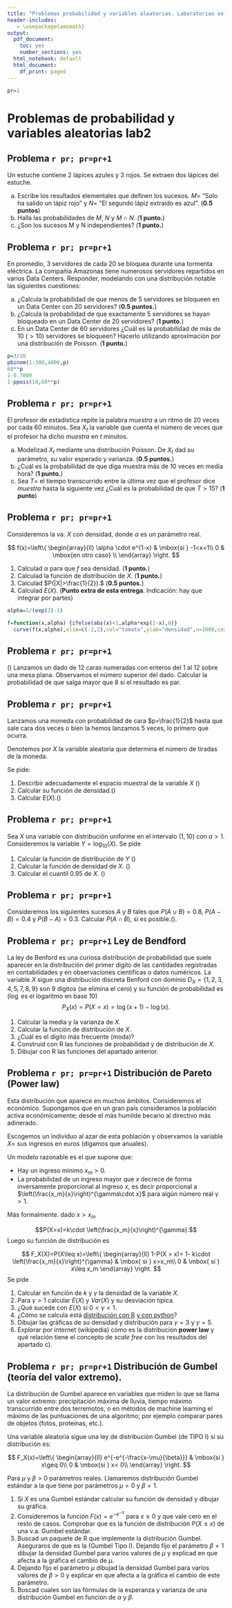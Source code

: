 ```yaml
---
title: "Problemas probabilidad y variables aleatorias. Laboratoriao software y problemas 2"
header-includes:
   - \usepackage{amsmath}
output:
  pdf_document: 
    toc: yes
    number_sections: yes
  html_notebook: default
  html_document:
    df_print: paged
---
```


```r
pr=1
```

# Problemas de probabilidad y variables aleatorias lab2

## Problema `r pr; pr=pr+1`

Un estuche contiene 2 lápices azules y 3 rojos. Se extraen dos lápices del estuche.

a.	Escribe los resultados elementales que definen los sucesos.
$M =$ "Solo ha salido un lápiz rojo" y $N =$ "El segundo lápiz extraído es azul".  (**0.5 puntos**)
b.	Halla las probabilidades de $M$, $N$ y $M \cap N$. (**1 punto.**)
c.	¿Son los sucesos M y N independientes? (**1 punto.**)


## Problema `r pr; pr=pr+1`

En promedio, 3 servidores de cada 20 se bloquea durante una tormenta eléctrica. La compañía Amazonas  tiene  numerosos servidores repartidos  en varios Data Centers. 
Responder, modelando con una distribución notable las siguientes cuestiones:

a. ¿Calcula la probabilidad de que menos de 5 servidores se bloqueen en un Data Center con 20 servidores? (**0.5 puntos.**)
b. ¿Calcula la probabilidad de que exactamente 5 servidores se hayan bloqueado en un Data Center de 20 servidores? (**1 punto.**)
c.  En un Data Center de 60 servidores  ¿Cuál es la probabilidad de  más de 10 ($>10$) servidores se bloqueen? Hacerlo utilizando aproximación por una distribución de Poisson. (**1 punto.**)

```r
p=3/20
pbinom(1:300,4000,p)
60**p
1-0.7060 
1-ppois(10,60**p)
```



## Problema `r pr; pr=pr+1`

El profesor de estadística repite la palabra *muestra* a  un ritmo de 20 veces por cada 60 minutos. Sea $X_t$ la variable que cuenta el número de veces que el profesor ha dicho *muestra*  en $t$ minutos.

a.  Modelizad $X_t$  mediante una distribución Poisson. De $X_t$ dad  su parámetro, su valor esperado y varianza. (**0.5 puntos.**)
b.  ¿Cuál es la probabilidad de que diga  muestra más de  10 veces en media hora? (**1 punto.**)
c.  Sea $T=$ el tiempo transcurrido entre la última vez que el profesor dice *muestra* hasta la siguiente vez ¿Cuál es la probabilidad de que $T> 15$? (**1 punto**)




## Problema `r pr; pr=pr+1`

 Consideremos la va. $X$ con densidad, donde $\alpha$ es un parámetro real.

$$
f(x)=\left\{
\begin{array}{ll}
\alpha \cdot e^{1-x} & \mbox{si } -1<x<1\\
0 & \mbox{en otro caso} \\
\end{array}
\right.
$$



1. Calculad $\alpha$ para que $f$ sea densidad. (**1 punto.**)
1. Calculad la función de distribución de $X.$ (**1 punto.**)
1. Calculad $P(|X|>\frac{1}{2}).$ (**0.5 puntos.**)
1. Calculad $E(X).$ (**Punto extra de esta entrega**. Indicación: hay que integrar por partes)

```r
alpha=1/(exp(2)-1)
```

```r
f=function(x,alpha) {ifelse(abs(x)<1,alpha*exp(1-x),0)} 
  curve(f(x,alpha),xlim=c(-2,2),col="tomato",ylab="densidad",n=1000,cex=0.5,cex.lab=0.5,cex.axis=0.5)
```

## Problema `r pr; pr=pr+1` 

(\textbf{1 punto.}) Lanzamos un dado de 12 caras numeradas  con enteros del 1 al 12 sobre una mesa plana. Observamos el número superior del dado. Calcular la probabilidad de que salga mayor que 8  si el resultado es par.



## Problema `r pr; pr=pr+1` 

Lanzamos una moneda con probabilidad de cara $p=\frac{1}{2}$ hasta que sale cara dos veces  o bien la hemos lanzamos 5 veces, lo primero que ocurra.

Denotemos por $X$ la variable aleatoria que determina el número de tiradas de la moneda.

Se pide: 

1.  Describir adecuadamente el espacio muestral de la variable $X$ (\textbf{0.5 punto.})
1.  Calcular  su función de densidad.(\textbf{1 punto.})
1.  Calcular $E(X)$.(\textbf{1 punto.})



## Problema `r pr; pr=pr+1` 

Sea $X$  una variable   con distribución uniforme en el intervalo $(1,10)$ con  $a>1$. Consideremos la variable $Y=\log_{10}(X)$. Se pide


1.  Calcular la función de distribución  de $Y$ (\textbf{1 punto.}) 
1.  Calcular la función de densidad de $X$. (\textbf{0.5 puntos.})
1.  Calcular el cuantil 0.95 de $X$. (\textbf{0.5 puntos.})



## Problema `r pr; pr=pr+1`

Consideremos los siguientes sucesos $A$ y $B$ tales que 
$P(A\cup B)=0.8$, $P(A-B)=0.4$ y $P(B-A)=0.3$. Calcular $P(A\cap B)$, 
si es  posible.(\textbf{0.5 puntos.}).


## Problema `r pr; pr=pr+1` **Ley de Bendford** 
La ley de Benford es una curiosa distribución de probabilidad que suele aparecer en la distribución del primer dígito de las cantidades registradas en  contabilidades y  en observaciones científicas o datos numéricos.
La variable $X$ sigue una distribución discreta Benford con dominio $D_X=\{1,2,3,4,5,7,8,9\}$ son 9 dígitos (se elimina el cero) y su función de probabilidad es ($\log$ es el logaritmo en base $10$)
$$
P_X(x)=P(X=x)=\log(x+1)-\log(x).
$$

1. Calcular la media y la varianza de $X$.
1.  Calcular la función de distribución de $X$.
1. ¿Cuál es el dígito más frecuente (moda)?
1.  Construid con R las funciones de probabilidad y de distribución de $X$.
1.  Dibujar con R  las funciones del apartado anterior.


## Problema `r pr; pr=pr+1` **Distribución de Pareto** (**Power law**)

Esta distribución que aparece en muchos ámbitos. Consideremos el económico. Supongamos  que en un  gran país consideramos la población activa económicamente; desde el más humilde becario al directivo más adinerado.

Escogemos un individuo al azar de esta población y observamos  la variable $X=$ sus ingresos en euros (digamos que anuales).

Un modelo razonable es el que supone que:

* Hay un ingreso mínimo $x_m>0$.
* La probabilidad de un ingreso mayor que $x$  decrece de forma inversamente proporcional al ingreso $x$, es decir proporcional a 
$\left(\frac{x_m}{x}\right)^{\gamma\cdot x}$ para algún número real $\gamma >1.$

Más formalmente. dado $x>x_m$ 

$$P(X>x)=k\cdot \left(\frac{x_m}{x}\right)^{\gamma}.$$
Luego su función de distribución es 

$$
F_X(X)=P(X\leq x)=\left\{
\begin{array}{ll}
1-P(X > x)= 1- k\cdot \left(\frac{x_m}{x}\right)^{\gamma} & \mbox{ si } x>x_m\\
0 & \mbox{ si } x\leq x_m
\end{array}
\right.
$$
Se pide 

1. Calcular  en función de $k$ y $\gamma$ la densidad de la variable $X$.
1.  Para $\gamma>1$ calcular $E(X)$ y $Var(X)$ y su desviación típica.
1.  ¿Qué sucede con $E(X)$ si $0<\gamma<1$.
1.  ¿Cómo se calcula está [distribución con R](https://www.rdocumentation.org/packages/EnvStats/versions/2.3.1/topics/Pareto) [y con python](https://docs.scipy.org/doc/scipy/reference/generated/scipy.stats.Pareto.html)?
1. Dibujar las gráficas de su densidad y distribución para $\gamma=3$ y $\gamma=5$.
1.  Explorar por internet (wikipedia) cómo es la distribución **power law** y qué relación tiene el concepto de *scale free* con los resultados del apartado c).



## Problema `r pr; pr=pr+1`  **Distribución de Gumbel (teoría del valor extremo)**.

La distribución de Gumbel aparece en variables que miden  lo que se llama un valor extremo: precipitación máxima de lluvia, tiempo máximo transcurrido entre dos terremotos, o en métodos de machine learning el máximo de las  puntuaciones de una algoritmo; por ejemplo comparar pares de objetos (fotos, proteínas, etc.).

Una variable aleatoria  sigue una ley de distribución   Gumbel (de TIPO I) si su distribución es:

$$
F_X(x)=\left\{
\begin{array}{ll}
  e^{-e^{-\frac{x-\mu}{\beta}}} & \mbox{si } x\geq 0\\
 0 & \mbox{si } x< 0\\
\end{array}
\right.
$$

Para $\mu$ y $\beta>0$ parámetros reales. Llamaremos distribución Gumbel estándar  a la que tiene por parámetros
$\mu=0$ y $\beta=1.$ 

1. Si $X$ es una Gumbel estándar calcular su función de densidad y dibujar su gráfica.
1.  Consideremos la función $F(x)=e^{-e^{-x}}$ para $x\geq 0$ y que vale  cero en el resto de casos. Comprobar que es la función de distribución $P(X\leq x)$ de una v.a. Gumbel estándar.
1.  Buscad un paquete de R que implemente la distribución Gumbel. Aseguraros  de que es  la (Gumbel Tipo I). Dejando fijo el parámetro $\beta=1$ dibujar la densidad Gumbel para varios valores de $\mu$ y explicad en que afecta a la gráfica el cambio de $\mu$.
1.  Dejando fijo el parámetro $\mu$ dibujad la densidad Gumbel para varios valores de $\beta>0$ y explicar  en que afecta a la gráfica el cambio  de este parámetro.
1.  Buscad cuales son las fórmulas de la esperanza y varianza de una distribución Gumbel en función de $\alpha$ y $\beta$.



